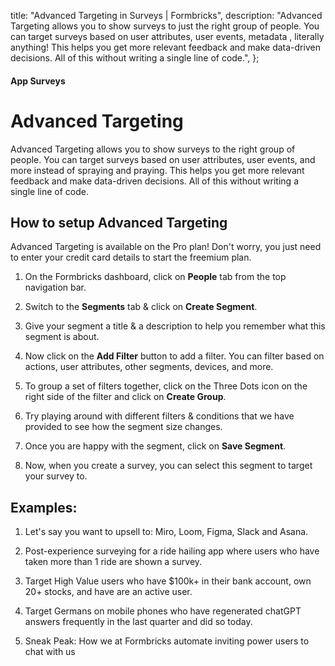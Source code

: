 

  title: "Advanced Targeting in Surveys | Formbricks",
  description:
    "Advanced Targeting allows you to show surveys to just the right group of people. You can target surveys based on user attributes, user events, metadata , literally anything! This helps you get more relevant feedback and make data-driven decisions. All of this without writing a single line of code.",
};

#### App Surveys

# Advanced Targeting

Advanced Targeting allows you to show surveys to the right group of people. You can target surveys based on user attributes, user events, and more instead of spraying and praying. This helps you get more relevant feedback and make data-driven decisions. All of this without writing a single line of code.

<ResponsiveVideo title="Formbricks Multi-language Surveys"
 src="https://www.youtube-nocookie.com/embed/0BQp6N4cXzU?si=KeBM7G7Ch1xtrsOm&amp;controls=0" />


## How to setup Advanced Targeting

<Note>
  Advanced Targeting is available on the Pro plan! Don't worry, you just need to enter your credit card
  details to start the freemium plan.
</Note>

1. On the Formbricks dashboard, click on **People** tab from the top navigation bar.

2. Switch to the **Segments** tab & click on **Create Segment**.

3. Give your segment a title & a description to help you remember what this segment is about.

4. Now click on the **Add Filter** button to add a filter. You can filter based on actions, user attributes, other segments, devices, and more.

5. To group a set of filters together, click on the Three Dots icon on the right side of the filter and click on **Create Group**.

6. Try playing around with different filters & conditions that we have provided to see how the segment size changes.

7. Once you are happy with the segment, click on **Save Segment**.

8. Now, when you create a survey, you can select this segment to target your survey to.

## Examples:

1. Let's say you want to upsell to: Miro, Loom, Figma, Slack and Asana.

   <MdxImage
     src={UpsellMiro}
     alt="Upselling Opportunity"
     quality="100"
     className="max-w-full rounded-lg sm:max-w-3xl"
   />

2. Post-experience surveying for a ride hailing app where users who have taken more than 1 ride are shown a survey.

   <MdxImage
     src={RideHailing}
     alt="Ride Hailing Targeting"
     quality="100"
     className="max-w-full rounded-lg sm:max-w-3xl"
   />

3. Target High Value users who have $100k+ in their bank account, own 20+ stocks, and have are an active user.

   <MdxImage
     src={Hni}
     alt="Target Active High Net Worth Individuals"
     quality="100"
     className="max-w-full rounded-lg sm:max-w-3xl"
   />

4. Target Germans on mobile phones who have regenerated chatGPT answers frequently in the last quarter and did so today.

   <MdxImage
     src={GermansGpt}
     alt="Target Germans on Mobile Phones who have regenerated chatGPT answers frequently in the last quarter and did so today"
     quality="100"
     className="max-w-full rounded-lg sm:max-w-3xl"
   />

5. Sneak Peak: How we at Formbricks automate inviting power users to chat with us

   <MdxImage
     src={PowerUsers}
     alt="Automate inviting power users to chat with us at Formbricks"
     quality="100"
     className="max-w-full rounded-lg sm:max-w-3xl"
   />
